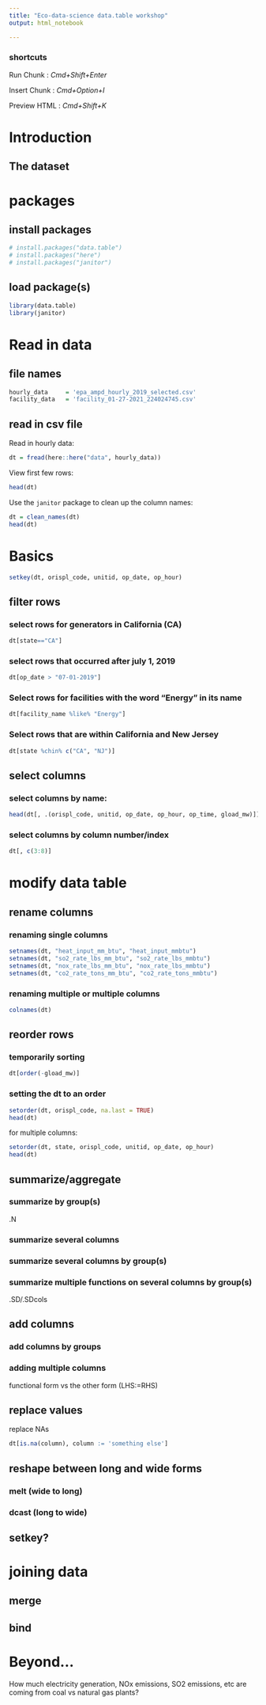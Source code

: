 ```yaml
---
title: "Eco-data-science data.table workshop"
output: html_notebook

---
```


### shortcuts

Run Chunk : *Cmd+Shift+Enter*

Insert Chunk : *Cmd+Option+I*

Preview HTML : *Cmd+Shift+K*

# Introduction

## The dataset

# packages

## install packages
```r
# install.packages("data.table")
# install.packages("here")
# install.packages("janitor")
```

## load package(s)
```r
library(data.table)
library(janitor)
```

# Read in data

## file names
```r
hourly_data     = 'epa_ampd_hourly_2019_selected.csv'
facility_data   = 'facility_01-27-2021_224024745.csv'
```

## read in csv file

Read in hourly data:
```r
dt = fread(here::here("data", hourly_data))
```

View first few rows:
```r
head(dt)
```
Use the ``janitor`` package to clean up the column names:
```r
dt = clean_names(dt)
head(dt)
```

# Basics

```r
setkey(dt, orispl_code, unitid, op_date, op_hour)
```

## filter rows

### select rows for generators in California (CA)
```r
dt[state=="CA"]
```
### select rows that occurred after july 1, 2019
```r
dt[op_date > "07-01-2019"]
```
### Select rows for facilities with the word "Energy" in its name
```r
dt[facility_name %like% "Energy"]
```
### Select rows that are within California and New Jersey
```r
dt[state %chin% c("CA", "NJ")]
```

## select columns

### select columns by name:
```r
head(dt[, .(orispl_code, unitid, op_date, op_hour, op_time, gload_mw)])
```
### select columns by column number/index
```r
dt[, c(3:8)]
```
# modify data table

## rename columns

### renaming single columns
```r
setnames(dt, "heat_input_mm_btu", "heat_input_mmbtu")
setnames(dt, "so2_rate_lbs_mm_btu", "so2_rate_lbs_mmbtu")
setnames(dt, "nox_rate_lbs_mm_btu", "nox_rate_lbs_mmbtu")
setnames(dt, "co2_rate_tons_mm_btu", "co2_rate_tons_mmbtu")
```

### renaming multiple or multiple columns
```r
colnames(dt)
```

## reorder rows

### temporarily sorting
```r
dt[order(-gload_mw)]
```

### setting the dt to an order
```r
setorder(dt, orispl_code, na.last = TRUE)
head(dt)
```

for multiple columns:
```r
setorder(dt, state, orispl_code, unitid, op_date, op_hour)
head(dt)
```

## summarize/aggregate

### summarize by group(s)

.N

### summarize several columns

### summarize several columns by group(s)

### summarize multiple functions on several columns by group(s)

.SD/.SDcols

## add columns

### add columns by groups

### adding multiple columns
functional form vs the other form (LHS:=RHS)

## replace values

replace NAs
```r
dt[is.na(column), column := 'something else']
```

## reshape between long and wide forms

### melt (wide to long)

### dcast (long to wide)

## setkey?

# joining data

## merge

## bind

# Beyond...

How much electricity generation, NOx emissions, SO2 emissions, etc are coming from coal vs natural gas plants?